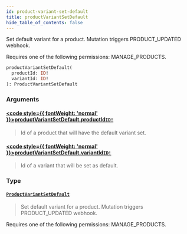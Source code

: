 ```yaml
---
id: product-variant-set-default
title: productVariantSetDefault
hide_table_of_contents: false
---
```








Set default variant for a product. Mutation triggers PRODUCT_UPDATED webhook. 

Requires one of the following permissions: MANAGE_PRODUCTS.

```graphql
productVariantSetDefault(
  productId: ID!
  variantId: ID!
): ProductVariantSetDefault
```


### Arguments

#### [<code style={{ fontWeight: 'normal' }}>productVariantSetDefault.<b>productId</b></code>](#)<Bullet />[`ID!`](../../../developer/api-reference/scalars/id) <Badge class="secondary" text="non-null"/> <Badge class="secondary" text="scalar"/>
> Id of a product that will have the default variant set.
> 

#### [<code style={{ fontWeight: 'normal' }}>productVariantSetDefault.<b>variantId</b></code>](#)<Bullet />[`ID!`](../../../developer/api-reference/scalars/id) <Badge class="secondary" text="non-null"/> <Badge class="secondary" text="scalar"/>
> Id of a variant that will be set as default.
> 

### Type

#### [`ProductVariantSetDefault`](../../../developer/api-reference/objects/product-variant-set-default) <Badge class="secondary" text="object"/>
> Set default variant for a product. Mutation triggers PRODUCT_UPDATED webhook. 

Requires one of the following permissions: MANAGE_PRODUCTS.
> 





